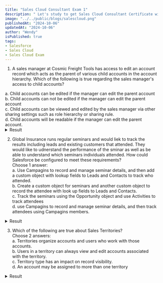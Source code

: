 ```yaml
---
title: "Sales Cloud Consultant Exam 1"
description: " Let's study to get Sales Cloud Consultant Certificate with me"
image: "../../public/blogs/salescloud.png"
publishedAt: "2024-10-06"
updatedAt: "2024-10-06"
author: "Wendy"
isPublished: true
tags:
- Salesforce
- Sales Cloud
- Sales Cloud Exam
---
```


1. A sales manager at Cosmic Freight Tools has access to edit an account record which acts as the parent of various child accounts in the account hierarchy. Which of the following is true regarding the sales manager's access to child accounts? <br />
<div style= {{marginRight: '20px'}}>  
a. Child accounts can be edited if the manager can edit the parent account<br />
b. Child accounts can not be edited if the manager can edit the parent account<br />
c. Child accounts can be viewed and edited by the sales manager via other sharing settings such as role hierarchy or sharing rule. <br />
d. Child accounts will be readable if the manager can edit the parent account. <br />
</div>      
        <details>
              <summary style={{ color: 'red', fontWeight: 'bold' }}> Result</summary>
              <div >
                  c. Child accounts can be viewed and edited by the sales manager via other sharing settings such as role hierarchy or sharing rule. <br />
                 <span style={{ color: 'blue', fontWeight: 'bold' }}>Explanation: </span> 
                  The account hierarchy has no impact on visibility. it is only a convinient UI representation of all accounts linked using the Parent account filed. The sales manager may or may not be able to view and edit the child accounts via other sharing settings such as role hierarchy or sharing rule. 
              </div>
        </details>  

2. Global Insurance runs regular seminars and would liek to track the results including leads and existing customers that attended. They would like to udnerstand the performance of the sminar as well as be able to understand which seminars individuals attended. How could Salesforce be configured to meet these requirements? <br />
Choose 1 answer: <br />
a. Use Campagins to record and manage seminar details, and then add a custom object with lookup fields to Leads and Contacts to track who attended. <br />
b. Create a custom object for seminars and another custom object to record the attendee with look up fields to Leads and Contacts. <br />
c. Track the seminars using the Opportunity object and use Activities to track attendees<br />
d. use Campagins to record and manage seminar details, and then track attendees using Campagins members. <br />
 <details>
              <summary style={{ color: 'red', fontWeight: 'bold' }}> Result</summary>
              <div >
                  d. use Campagins to record and manage seminar details, and then track attendees using Campagins members. <br />
                 <span style={{ color: 'blue', fontWeight: 'bold' }}>Explanation: </span> 
                  Rather than creating a custom solution, the standard Campagins functionally should be considered first. Campagins can be used to track marketing project, such as direct mail, seminars, and print advertisements. Campagins members are created from lead, Contacts, or Person account records and are linked to a Campaign. There is also a status field to record the interaction with the Campagin, e.g. If they attended the seminar. From the Campaign History related list on a Contact, lead, or Person Account detail page, the related seminar informaton would be available. 
              </div>
        </details>  


3. Which of the following are true about Sales Territories? <br />
Choose 2 answers: <br />
a. Territories organize accounts and users who work with those accounts. <br />
b. Users in a territory can always view and edit accounts associated with the territory. <br />
c. Territory type has an impact on record visibility. <br />
d. An account may be assigned to more than one territory<br />
 <details>
              <summary style={{ color: 'red', fontWeight: 'bold' }}> Result</summary>
              <div >
                  a. Territories organize accounts and users who work with those accounts. <br />
                  d. An account may be assigned to more than one territory<br />
                 <span style={{ color: 'blue', fontWeight: 'bold' }}>Explanation: </span> 
      Territories organize accounts and users who work with those accoutns. A company can structure their Salesforce data in a similar way as they structure their sales Territories. An account may be assigned to more than one territory,and multiple accounts can be assigned to a territory. 

      Territory Type is only used for logically classfying the territories; it does not impact visibility or sharing. The access level to accounts in a territory varies depending on the defined Territory Access level. Default acccess levels for accounts can be view, view/edit. And View/edit/transfer/delete.  
              </div>
        </details>  


4. A sales manager has noticed that certain Opportunities are supposed to close this month, but they are not being incorporated into the forecast, The organization currently uses a forecast type based on Opportunity revenue, and the 'Close Date' values are correct for this month. What could be the reason behind this issue?  <br />
Choose 1 answer:  <br />
a. The forecast category value on the Opportunity record is Omitted.  <br />
b. There are Opportunity splits on these Opportunity record.  <br />
c.  The Opportunity is in the incorrect territory.  <br />
d. Opportunity stages have not been correlated to forecast categories yet.  <br />
<details>
              <summary style={{ color: 'red', fontWeight: 'bold' }}> Result</summary>
              <div >
                 a. The forecast category value on the Opportunity record is Omitted.  <br />
                 <span style={{ color: 'blue', fontWeight: 'bold' }}>Explanation: </span> 
                  Opportunity splits and territory management are not related to the monthly forecasts. Selecting a forecast category is required when creating an Opportunity stage, and existing stages are already correlated with forecast categories

                  The only potential reason for this issue is that the Opportunities the manager believes should go into the monthly forecast have the forecast category set as Omitted.
              </div>
        </details>  


5. One of the sales manager would like to discuss a sales proposal with a few selected Account managers. They want to make sure that the discussions related to it are available in one place and remain secure. Which options should the Salesforce Administrator consider? <br />
Choose 2 answers: <br />
a. Create a private Chatter group<br />
b. Create a public chatter group<br />
c. Create a unlisted chatter group<br />
d. Create an unshred chatter group. <br />
<details>
              <summary style={{ color: 'red', fontWeight: 'bold' }}> Result</summary>
              <div >
              A and C

                 <span style={{ color: 'blue', fontWeight: 'bold' }}>Explanation: </span> 
                  Any user can join a public Chatter group and the detaisl will not remain secure In order to ensure that the group remains secure and that no other users is able to view the discussions.
                  The only potential reason for this issue is that the Opportunities the manager believes should go into the monthly forecast have the forecast category set as Omitted.
              </div>
        </details>  


6. Global Insurance is planning to Implement a custom object Policy that will have millions of records and is concerned about query performance. As a Sales Cloud Consultant, what would you need to consider regarding using indexes to speed up queries?  <br />
Choose 2 answers:  <br />
a. Custom indexes can be created on custom fields by contacting Salesforce support.  <br />
b. indexes are created automatically on external ID fields.  <br />
c. Custom indexes cannot be created on standard fields.  <br />
d. Salesforce automatically creates an index on the name field only.  <br />
<details>
              <summary style={{ color: 'red', fontWeight: 'bold' }}> Result</summary>
              <div >
              A and B
                 <span style={{ color: 'blue', fontWeight: 'bold' }}>Explanation: </span> 
                  Custom indexes can be created on  certain field types by contacting Salesforce support. Custom indexes can be creted on standard fields. Salesforce will create an index on a number of fields for most objects, including name, CreateDate, LastModifiedDate, Email, Record ID

              </div>
        </details>  

7. The marketing departement of MG Insurance has created an online Campagin that directs leads to a landing page with an online form to complete. How can a consultant user the marketing capabilities of Salesforce to support the sales process in this situation? <br />
Choose 3 answers: <br />
a. automatically associate leads created with an existing Campagin<br />
b. automatically calculate the total value of Opportunities generated from the online Campagin<br />
c. calculate the number of responses to the Campagin<br />
d. automatically create a new Campagin when the first lead completes the online form. <br />
e. automatically detect duplicate leads within a Campagin before create a new lead. <br />
<details>
              <summary style={{ color: 'red', fontWeight: 'bold' }}> Result</summary>
              <div >
              A and B and C<br />
                 <span style={{ color: 'blue', fontWeight: 'bold' }}>Explanation: </span> 
                  Marketing capabilities in Salesforce include Campagin management and lead management to track Campagins and obtain leads. 

                  When the Campagin ID is included in the web-to-lead form, Salesforce automatically associates the web leads with the Campagin. If it is not included, then the leads created will not be added to any Campagin, this feature is handy because upon conversion of the lead record. The Campagin record is automatically associated to the Opportunity record created. Using the information, one can track successful campagins that capture promissing leads and convert them to valueable Opportunities. 
                  Several statics regarding the campagin can also be calculated, including the total number of leads captured and the total value of Opportunities created related to the campaign. 
                  Salesforce does not check for duplicate leads when it come from Web to Lead. 
              </div>
        </details>  

8. The sales departement of Cosmic Enterprises has bene receiving leads from the marketing departement that are non-responsesive to sales approaches. The leads have not been Qualified enough to justify contact. What can be done to improve the situation? <br />
Choose 2 answers<br />
a. Defind a lead process<br />
b. Use data loader<br />
c. Define a record type.<br /> 
d. Define a lead score threshold. <br /> 
<details>
              <summary style={{ color: 'red', fontWeight: 'bold' }}> Result</summary>
              <div >
              A and C<br />
                 <span style={{ color: 'blue', fontWeight: 'bold' }}>Explanation: </span> 
            While defining the lead process, both marketing and sales departements can identify at which stage a lead can be considerd Qualified. Many organizations pass marketing leads to inside sales only if a lead reaches a lead-score threshold. 
            Before passing on a lead, it is a best practice to make sure that the lead has a defined need, the necessary budget, the purchasing authority, and an appropriate purchasing timeline. If not, the lead should continue to be nurtured within marketing. An AppExchange app can be downloaded for lead scoring. Using Data loader or a record type would not help in this situation. 
              </div>
        </details>  


9. The Sales manager at Bright paints Inc has noticed that sales reps are not completing the Opportunity Summary field before moving the Opportunity from New to needs Analysis. How could the company's Salesforce admin ensure that sales reps complete this field? <br />
Choose 1. <br />
a. Run a report of Opportunities with no "Opportunity Summary" and email it to the Sales manager<br />
b. Define a record triggered flow that creates a task related to the Opportunity<br />
c. Remove the "New" picklist value from the Stage field. <br />
d. Create a validation rule that prevents edits to the Stage field to "Needs Analysis" it the Opportunity Summary field is blank. <br />

<details>
              <summary style={{ color: 'red', fontWeight: 'bold' }}> Result</summary>
              <div >
              D<br />
                 <span style={{ color: 'blue', fontWeight: 'bold' }}>Explanation: </span> 
            A validation rule can use the ISPICKVA an ISBLANK functions to check whether the Opportunity Summary field has a value based on the Opportunity Stage, Based on the specific requirement, we only want the validation rule to prevent saving the record if the Stage held is New to Needs Analysis and the Opportunity Summary is null. 
              </div>
        </details> 

10. Cosmic Sporting Goods is a company with a telesales contact ccenter in San francisco. Many of the company's existing and potential customers live in the United States. Sales reps at the contact center use Sales Dialer to make an receive calls via Salesforce. With the purpose of increasing customer engagement, which feature can be enabled to ensure that phone numbers appear with the same are code as the prosects that reps are calling? <br />
Choose 1 answer: <br />
a. Local presence<br />
b. Global presence<br />
c. Dialer number<br />
d. Call Mornitoring<br />

      <details>
                  <summary style={{ color: 'red', fontWeight: 'bold' }}> Result</summary>
                  <div >
                  A<br />
            <span style={{ color: 'blue', fontWeight: 'bold' }}>Explanation: </span> 

                  Local presence can be enabled to show local numbers when calling customers with Sales Dialer. It is for use only by customers in the US and is intended to be used to dial only US numbers. <br />
                  A Dialer number can be assigned so the calls made and received don't appear to be coming from an unknown number. Call Mornitoring allows sales managers to monitor their reps's interactions and coach them. "Global Presence" is a non existent feature. <br />
                  Note: Sales Dialer was previously called "Lightning Dialer" 
                  </div>
            </details> 

11. The Sales Management team at Northern trail Outfitters (NTO) wants to analyze how the sales funnel is Changing throughout the month. NTO wants to store details of open Opportunities weekly, and forecasts and closes business monthly. What should be recommend? <br/>
a. Schedule a custom forecast report to run weekly and store the results in a custom report folder. <br/>
b. Create a reporting snapshot to run weekly and store the results in a custom object. <br/>
c. Create a reporting snapshot to run daily and store the results in a custom object. <br/>
d. Schedule a custom forecast report to run daily and store the results in a custom report folder. <br/>
      <details>
                  <summary style={{ color: 'red', fontWeight: 'bold' }}> Result</summary>
                  <div >
                  B
                  </div>
      </details> 

12. Universal Containers wants to capture business sectore information on a lead and display the information on the account and contact once the lead has been converted. How can these requirements be met? <br />
a. Create a custom field on the Lead and Account objects and configure mapping of these 2 fields for conversion. Create a custom formula field on the Account object to pull the value from Contact object. <br/>
b. Create a custom field on the Lead and account objects. create a custom formula field on the contact object to pull the value from the account object. <br />
c. Crete a custom field on the lead, account and contact objects and congigure mapping of these two fields for conversion. Use a trigger to update the contact field with the Account value. <br />
d. Create a custom field on the Lead and Account objects and configure mapping of these 2 fields for conversion. Create a custom formula field on the contact object to pull the value from the account object. <br />
<details>
                  <summary style={{ color: 'red', fontWeight: 'bold' }}> Result</summary>
                  <div >
                  D
                  </div>
      </details> 

13. Universal Containers is preparing for the launch of its new Sales Cloud implementationto a global user base. With previous sales automation applications, the company had slow adoption of the new solution. Which three Sales Cloud deployment factors shuold be considered to help ensure adoption? (Choose three)<br />
a. maintaince release Schedule<br />
b. management Communication<br />
c. Sales rep quoaa targets<br />
d. Type of training delivered<br />
<details>
                  <summary style={{ color: 'red', fontWeight: 'bold' }}> Result</summary>
                  <div >
                  B, D, E <br />
                  </div>
      </details> 

14. A consultant is meeting with a new client to design a rollout strategy for its Sales Cloud implementation. What should the consultant do during the planning stage to ensure a successful implementation? <br />
a. Design a prototype of the suggested solution. <br />
b. Identify which salesforce features and functions to use. <br /> 
c. Define goals, metrics, project Schedule, and sales processes <br />
<details>
                  <summary style={{ color: 'red', fontWeight: 'bold' }}> Result</summary>
                  <div >
                  C<br />
            <span style={{ color: 'blue', fontWeight: 'bold' }}>Explanation: </span> 
                  During the planning stage, it is crucial to define clear goals, metrics, project schedule, and sales processes. This ensures that all stakeholders have a shared understanding of the project objectives, timelines and success criteria. Defining these elements provides a structured framework for the implementatio and helps in tracking progress and addressing issues proactively. 
                        </div>
            </details> 

15. CK is adding hundreds of new accounts to Sales Cloud daily. CK uses an automated process to assign Account owners. If no assignment can be made for an account, it will be routed to a specific user who will manually review and re-assign it at a later date. This user may have thousands of account records assign. 
Which solution should the consultant recommend when CK sets up the new account process?<br />
a. Place the user in a separate role at the highest level of the role hierarchy. <br />
b. Add the user to a separate role at the lowest level of the role hierarchy<br />
c. Assign the Modify All Data permission to the user. <br />
<details>
      <summary style={{ color: 'red', fontWeight: 'bold' }}> Result</summary>
      <div >
      B<br />
<span style={{ color: 'blue', fontWeight: 'bold' }}>Explanation: </span> 
      Adding the user to a separate role at the lowest level of the role hierarchy ensures that the manual reviewer does not inadvertently gain access to other users' accounts through role hierarchy - based sharing rules. This setup confines the user's access to only those records explicitly assigned to them, maintaining data security and ensuring proper access control. 
            </div>
</details> 


16. CK wants to help its sales reps identify stalled Opportunities in a signle view. Which solution should the consultant recommend to meet the requirement? <br />
a. Use Deal Insets to Pipeline Inspection<br />
b. Create a screen flow<br />
c. Create a Lightning Web Component. <br />
<details>
      <summary style={{ color: 'red', fontWeight: 'bold' }}> Result</summary>
      <div >
      A<br />
<span style={{ color: 'blue', fontWeight: 'bold' }}>Explanation: </span> 
Deal insights within Pipeline Inspection in Salesforce Provides sales reps with a single view to identify and manage stalled Opportunities. This feature leverages AI to highlight deals that may require attention based on changes in engagement, activity, and other deal characteristics. It helps sales reps quickly identify which Opportunities need follow-up and which are at risk of stalling, providing valuable insights for pipeline management. 
            </div>
</details> 

17. Ck wants to enable person accounts. What does the consultant need to do before enabling Person accounts? <br />
a. Set Default sharing of account to public read/write. <br />
b. Disable access to experience cloud sites during the cutover<br />
c. Create at least one Account record type. <br />
<details>
      <summary style={{ color: 'red', fontWeight: 'bold' }}> Result</summary>
      <div >
      C<br />
<span style={{ color: 'blue', fontWeight: 'bold' }}>Explanation: </span> 
Before enabling Person accounts, it is mandatory to create at least one account record type in Salesforce. Person accounts use record types to differentiate between business accouns and individual consumer accounts. This step ensures that the Salesforce org is properly congigured to handle Person accounts, which combine the characteristics of both accounts and contacts. 

            </div>
</details> 

18. CK recently completed the first phase of its Sales Cloud implementation. In the next phase, one factor that consultants are considering is whether any of CK's 500 sales agents are using a mobile device or a browser to access Salesforce. 
What should the consultants do to efficiently analyze how users are logging in to Salesforce? 
a. Review the log in history on the user record. 
b. Create a custom report on the User object. 
c. Create a user report an filter by login Subtype. 
<details>
      <summary style={{ color: 'red', fontWeight: 'bold' }}> Result</summary>
      <div >
      C<br />
<span style={{ color: 'blue', fontWeight: 'bold' }}>Explanation: </span> 
Creating a User report an filtering by login Subtype is the most efficient way to analyze how users are logging into Salesforce, whether through a mobile device or a browser. The log in subtype provides specifix information about the method of access, making it easier to assess user behavior and preferences accurately. This approach allows consultants to generate insights without manually reviewing individual log in histories. 
            </div>
</details> 

